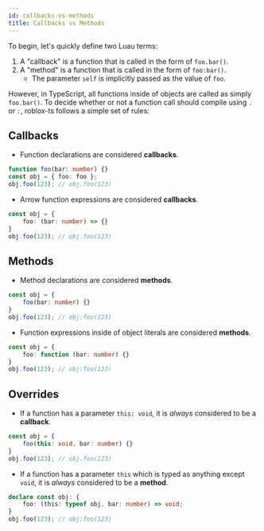 ```yaml
---
id: callbacks-vs-methods
title: Callbacks vs Methods
---
```


To begin, let's quickly define two Luau terms:

1. A "callback" is a function that is called in the form of `foo.bar()`.
1. A "method" is a function that is called in the form of `foo:bar()`.
	- The parameter `self` is implicitly passed as the value of `foo`.

However, in TypeScript, all functions inside of objects are called as simply `foo.bar()`. To decide whether or not a function call should compile using `.` or `:`, roblox-ts follows a simple set of rules:


## Callbacks

- Function declarations are considered **callbacks**.
```ts
function foo(bar: number) {}
const obj = { foo: foo };
obj.foo(123); // obj.foo(123)
```

- Arrow function expressions are considered **callbacks**.
```ts
const obj = {
	foo: (bar: number) => {}
}
obj.foo(123); // obj.foo(123)
```

## Methods

- Method declarations are considered **methods**.
```ts
const obj = {
	foo(bar: number) {}
}
obj.foo(123); // obj:foo(123)
```

- Function expressions inside of object literals are considered **methods**.
```ts
const obj = {
	foo: function (bar: number) {}
}
obj.foo(123); // obj:foo(123)
```

## Overrides

- If a function has a parameter `this: void`, it is _always_ considered to be a **callback**.
```ts
const obj = {
	foo(this: void, bar: number) {}
}
obj.foo(123); // obj.foo(123)
```

- If a function has a parameter `this` which is typed as anything except `void`, it is _always_ considered to be a **method**.
```ts
declare const obj: {
    foo: (this: typeof obj, bar: number) => void;
}
obj.foo(123); // obj:foo(123)
```
